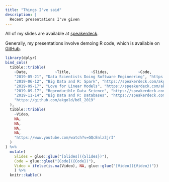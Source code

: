 ```yaml
---
title: "Things I've said"
description: |
  Recent presentations I've given
---
```


All of my slides are available at [speakerdeck](https://speakerdeck.com/akgold).

Generally, my presentations involve demoing R code, which is available on [GitHub](https://github.com/akgold/).

```r
library(dplyr)
bind_cols(
  tibble::tribble(
    ~Date,            ~Title,         ~Slides,             ~Code, 
    "2019-05-21", "Data Scientists Doing Software Engineering", "https://speakerdeck.com/akgold/2019-05-21-data-scientists-and-software-engineering", NA,
    "2019-06-12", "Big Data and R: Spark", "https://speakerdeck.com/akgold/2019-06-12-big-data-toronto-spark", "https://github.com/akgold/big_data_2019",
    "2019-09-17", "Love for Linear Models", "https://speakerdeck.com/akgold/love-for-linear-models", NA,
    "2019-09-17", "Reproducible Data Science", "https://speakerdeck.com/akgold/2019-09-17-creating-reproducible-data-science", "https://github.com/akgold/2019-09-17_john_deere_webinar", 
    "2019-11-14", "Big Data and R: Databases", "https://speakerdeck.com/akgold/r-and-big-data-databases", 
    "https://github.com/akgold/bdl_2019"
  ), 
  tibble::tribble(
    ~Video, 
    NA, 
    NA, 
    NA, 
    NA, 
    "https://www.youtube.com/watch?v=GQcEnlz3jrI"
  )
) %>%
  mutate(
    Slides = glue::glue("[Slides]({Slides})"), 
    Code = glue::glue("[Code]({Code})"), 
    Video = ifelse(is.na(Video), NA, glue::glue("[Video]({Video})"))
    ) %>%
  knitr::kable()
```

